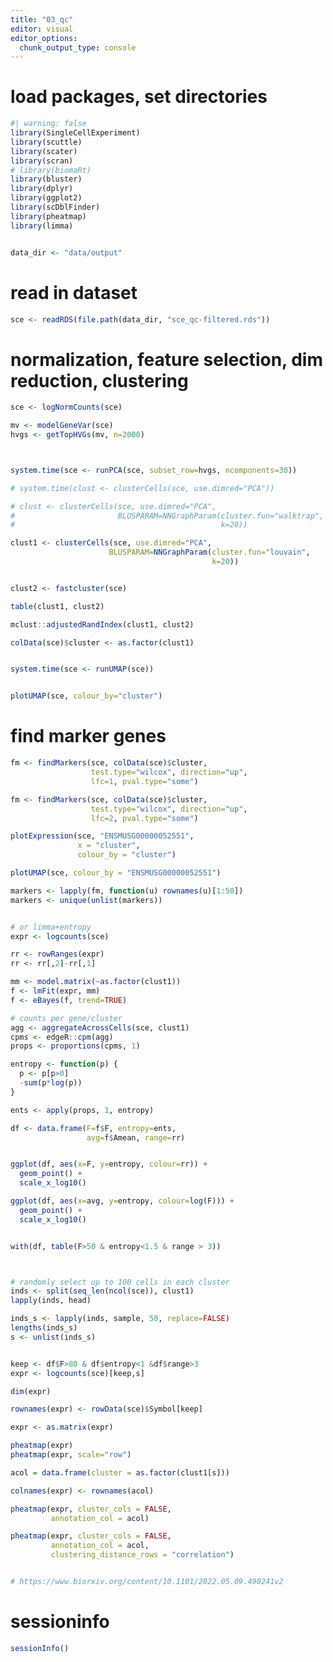 ```yaml
---
title: "03_qc"
editor: visual
editor_options: 
  chunk_output_type: console
---
```


# load packages, set directories

```r
#| warning: false
library(SingleCellExperiment)
library(scuttle)
library(scater)
library(scran)
# library(biomaRt)
library(bluster)
library(dplyr)
library(ggplot2)
library(scDblFinder)
library(pheatmap)
library(limma)


data_dir <- "data/output"
```

# read in dataset

```r
sce <- readRDS(file.path(data_dir, "sce_qc-filtered.rds"))
```

# normalization, feature selection, dim reduction, clustering

```r
sce <- logNormCounts(sce)

mv <- modelGeneVar(sce)
hvgs <- getTopHVGs(mv, n=2000)



system.time(sce <- runPCA(sce, subset_row=hvgs, ncomponents=30))

# system.time(clust <- clusterCells(sce, use.dimred="PCA"))

# clust <- clusterCells(sce, use.dimred="PCA",
#                       BLUSPARAM=NNGraphParam(cluster.fun="walktrap",
#                                              k=20))

clust1 <- clusterCells(sce, use.dimred="PCA",
                      BLUSPARAM=NNGraphParam(cluster.fun="louvain",
                                             k=20))


clust2 <- fastcluster(sce)

table(clust1, clust2)

mclust::adjustedRandIndex(clust1, clust2)

colData(sce)$cluster <- as.factor(clust1)


system.time(sce <- runUMAP(sce))


plotUMAP(sce, colour_by="cluster")

```

# find marker genes

```r
fm <- findMarkers(sce, colData(sce)$cluster, 
                  test.type="wilcox", direction="up",
                  lfc=1, pval.type="some")

fm <- findMarkers(sce, colData(sce)$cluster,
                  test.type="wilcox", direction="up",
                  lfc=2, pval.type="some")

plotExpression(sce, "ENSMUSG00000052551", 
               x = "cluster",
               colour_by = "cluster")

plotUMAP(sce, colour_by = "ENSMUSG00000052551")

markers <- lapply(fm, function(u) rownames(u)[1:50])
markers <- unique(unlist(markers))


# or limma+entropy
expr <- logcounts(sce)

rr <- rowRanges(expr)
rr <- rr[,2]-rr[,1]

mm <- model.matrix(~as.factor(clust1))
f <- lmFit(expr, mm)
f <- eBayes(f, trend=TRUE)

# counts per gene/cluster
agg <- aggregateAcrossCells(sce, clust1)
cpms <- edgeR::cpm(agg)
props <- proportions(cpms, 1)

entropy <- function(p) {
  p <- p[p>0]
  -sum(p*log(p))
}

ents <- apply(props, 1, entropy)

df <- data.frame(F=f$F, entropy=ents, 
                 avg=f$Amean, range=rr)


ggplot(df, aes(x=F, y=entropy, colour=rr)) + 
  geom_point() +
  scale_x_log10()

ggplot(df, aes(x=avg, y=entropy, colour=log(F))) + 
  geom_point() +
  scale_x_log10()


with(df, table(F>50 & entropy<1.5 & range > 3))



# randomly select up to 100 cells in each cluster
inds <- split(seq_len(ncol(sce)), clust1)
lapply(inds, head)

inds_s <- lapply(inds, sample, 50, replace=FALSE)
lengths(inds_s)
s <- unlist(inds_s)


keep <- df$F>80 & df$entropy<1 &df$range>3
expr <- logcounts(sce)[keep,s]

dim(expr)

rownames(expr) <- rowData(sce)$Symbol[keep]

expr <- as.matrix(expr)

pheatmap(expr)
pheatmap(expr, scale="row")

acol = data.frame(cluster = as.factor(clust1[s]))

colnames(expr) <- rownames(acol)

pheatmap(expr, cluster_cols = FALSE,
         annotation_col = acol)

pheatmap(expr, cluster_cols = FALSE,
         annotation_col = acol,
         clustering_distance_rows = "correlation")


# https://www.biorxiv.org/content/10.1101/2022.05.09.490241v2


```

# sessioninfo

```r
sessionInfo()
```
